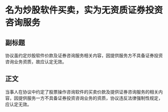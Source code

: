 # 名为炒股软件买卖，实为无资质证券投资咨询服务
## 副标题
协议虽约定炒股软件价款及证券咨询服务相关内容，因提供服务方不具备证券投资咨询业务资质，故应认定无效。
## 正文
当事人在协议中约定了股票操作咨询软件的买卖价款及提供证券咨询服务的相关内容，因提供服务一方不具备证券投资咨询业务的资质，协议违反法律强制性规定，应认定无效。